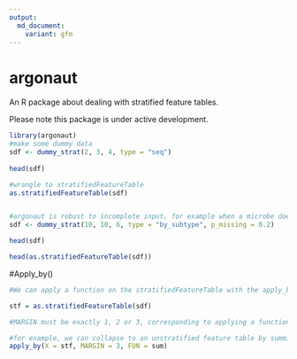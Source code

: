 ```yaml
---
output:
  md_document:
    variant: gfm
---
```


# argonaut
An R package about dealing with stratified feature tables.

Please note this package is under active development. 

```r
library(argonaut)
#make some dummy data
sdf <- dummy_strat(2, 3, 4, type = "seq")
 
head(sdf)

#wrangle to stratifiedFeatureTable
as.stratifiedFeatureTable(sdf)


#argonaut is robust to incomplete input, for example when a microbe doesn't have a gene. 
sdf <- dummy_strat(10, 10, 6, type = "by_subtype", p_missing = 0.2)

head(sdf)

head(as.stratifiedFeatureTable(sdf))


```

#Apply_by()
```r
#We can apply a function on the stratifiedFeatureTable with the apply_by() function. 

stf = as.stratifiedFeatureTable(sdf)

#MARGIN must be exactly 1, 2 or 3, corresponding to applying a function on all observations (1) per sample, (2) per feature or (3) per subtype.  

#for example, we can collapse to an unstratified feature table by summing all subtypes of the same feature. 
apply_by(X = stf, MARGIN = 3, FUN = sum)

```